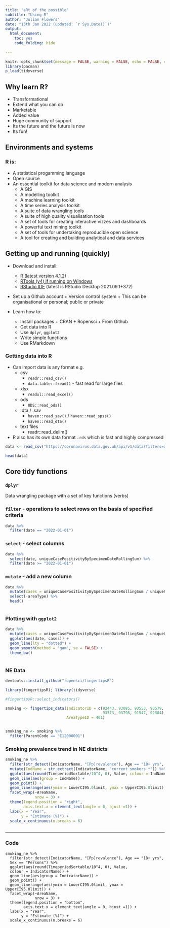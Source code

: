 ```yaml
---
title: "aRt of the possible"
subtitle: "Using R"
author: "Julian Flowers"
date: "13th Jan 2022 (updated: `r Sys.Date()`)"
output:
  html_document:
    toc: yes
    code_folding: hide
    
---
```


```r

knitr::opts_chunk$set(message = FALSE, warning = FALSE, echo = FALSE, cache = TRUE)
library(pacman)
p_load(tidyverse)


```


## Why learn R?

* Transformational
* Extend what you can do
* Marketable
* Added value
* Huge community of support
* Its the future and the future is now
* Its fun!



## Environments and systems 
### R is:
* A statistical progamming language
* Open source
* An essential toolkit for data science and modern analysis
    * A GIS
    * A modelling toolkit
    * A machine learning toolkit
    * A time series analysis toolkit
    * A suite of data wrangling tools
    * A suite of high quality visualisation tools
    * A set of tools for creating interactive vizzes and dashboards
    * A powerful text mining toolkit
    * A set of tools for undertaking reproducible open science
    * A tool for creating and building analytical and data services
    

## Getting up and running (quickly)

* Download and install:
    + [R (latest version 4.1.2)](https://cran.r-project.org/src/base/R-4/)
    + [RTools (v4) if running on Windows](https://cran.r-project.org/bin/windows/Rtools/rtools40.html)
    + [RStudio IDE](https://www.rstudio.com/products/rstudio/download/#download) (latest is RStudio Desktop 2021.09.1+372)
    
* Set up a Github account
      + Version control system
      + This can be organisational or personal; public or private
      
* Learn how to:
    + Install packages
          + CRAN
          + Ropensci
          + From Github
    + Get data into R
    + Use `dplyr`, `ggplot2`
    + Write simple functions
    + Use RMarkdown
  

### Getting data into R

* Can import data is any format e.g.
  + csv 
     - `readr::read_csv()`
     - `data.table::fread()` -  fast read for large files
  + xlsx 
     - `readxl::read_excel()`
  + ods
     - `ODS::read_ods()`
  + .dta / .sav
     - `haven::read_sav()` / `haven::read_spss()`
     - `haven::read_dta()`
  + text files
     - readr::read_delim()
     
* R also has its own data format `.rds` which is fast and highly compressed

```r


data <- read_csv("https://coronavirus.data.gov.uk/api/v1/data?filters=areaType=nation;areaName=England&structure=%7B%22areaType%22:%22areaType%22,%22areaName%22:%22areaName%22,%22areaCode%22:%22areaCode%22,%22date%22:%22date%22,%22uniqueCasePositivityBySpecimenDateRollingSum%22:%22uniqueCasePositivityBySpecimenDateRollingSum%22,%22uniquePeopleTestedBySpecimenDateRollingSum%22:%22uniquePeopleTestedBySpecimenDateRollingSum%22%7D&format=csv", show_col_types = F)


```

```r

head(data)

```
## Core tidy functions {.tabset .tabset-pills}

### `dplyr`

Data wrangling package with a set of key functions (verbs)

### `filter` - operations to select rows on the basis of specified criteria

```r

data %>%
  filter(date == "2022-01-01")

```


### `select` -  select columns

```r

data %>%
  select(date, uniqueCasePositivityBySpecimenDateRollingSum) %>%
  filter(date >= "2022-01-01")

```

### `mutate` - add a new column

```r

data %>%
  mutate(cases = uniqueCasePositivityBySpecimenDateRollingSum / uniqueCasePositivityBySpecimenDateRollingSum[1]) %>%
  select(-areaType) %>%
  head()



```

### Plotting with `ggplot2`

```r

data %>%
  mutate(cases = uniqueCasePositivityBySpecimenDateRollingSum / uniqueCasePositivityBySpecimenDateRollingSum[1]) %>%
  ggplot(aes(date, cases)) +
  geom_line(lty = "dotted") +
  geom_smooth(method = "gam", se = FALSE) +
  theme_bw()



```


### NE Data

```r

devtools::install_github("ropensci/fingertipsR")

library(fingertipsR); library(tidyverse)

#fingertipsR::select_indicators()

smoking <- fingertips_data(IndicatorID = c(92443, 93085, 93553, 93579, 
                                           93573, 93798, 91547, 92304), 
                           AreaTypeID = 401)


smoking_ne <- smoking %>%
  filter(ParentCode == "E12000001")


```


### Smoking prevalence trend in NE districts

```r

smoking_ne %>%
  filter(str_detect(IndicatorName, "[Pp]revalence"), Age == "18+ yrs", Sex == "Persons") %>%
  mutate(IndName = str_extract(IndicatorName, "current smokers.*")) %>%
  ggplot(aes(round(TimeperiodSortable/10^4, 0), Value, colour = IndName)) +
  geom_line(aes(group = IndName)) +
  geom_point() +
  geom_linerange(aes(ymin = LowerCI95.0limit, ymax = UpperCI95.0limit)) +
  facet_wrap(~AreaName, 
             nrow = 3) +
  theme(legend.position = "right", 
        axis.text.x = element_text(angle = 0, hjust =1)) +
  labs(x = "Year", 
       y = "Estimate (%)") +
  scale_x_continuous(n.breaks = 6)



```

---
### Code

```
smoking_ne %>%
  filter(str_detect(IndicatorName, "[Pp]revalence"), Age == "18+ yrs", 
  Sex == "Persons") %>%
  ggplot(aes(round(TimeperiodSortable/10^4, 0), Value, 
  colour = IndicatorName)) +
  geom_line(aes(group = IndicatorName)) +
  geom_point() +
  geom_linerange(aes(ymin = LowerCI95.0limit, ymax = UpperCI95.0limit)) +
  facet_wrap(~AreaName, 
             nrow = 3) +
  theme(legend.position = "bottom", 
        axis.text.x = element_text(angle = 0, hjust =1)) +
  labs(x = "Year", 
       y = "Estimate (%)") +
  scale_x_continuous(n.breaks = 6)
```


